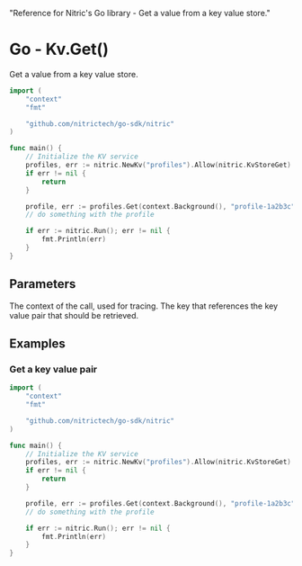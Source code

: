   "Reference for Nitric's Go library - Get a value from a key value store."

# Go - Kv.Get()

Get a value from a key value store.

```go
import (
	"context"
	"fmt"

	"github.com/nitrictech/go-sdk/nitric"
)

func main() {
	// Initialize the KV service
	profiles, err := nitric.NewKv("profiles").Allow(nitric.KvStoreGet)
	if err != nil {
		return
	}

	profile, err := profiles.Get(context.Background(), "profile-1a2b3c")
	// do something with the profile

	if err := nitric.Run(); err != nil {
		fmt.Println(err)
	}
}
```

## Parameters

<Properties>
  <Property name="ctx" required type="context">
    The context of the call, used for tracing.
  </Property>
  <Property name="key" required type="string">
    The key that references the key value pair that should be retrieved.
  </Property>
</Properties>

## Examples

### Get a key value pair

```go
import (
	"context"
	"fmt"

	"github.com/nitrictech/go-sdk/nitric"
)

func main() {
	// Initialize the KV service
	profiles, err := nitric.NewKv("profiles").Allow(nitric.KvStoreGet)
	if err != nil {
		return
	}

	profile, err := profiles.Get(context.Background(), "profile-1a2b3c")
	// do something with the profile

	if err := nitric.Run(); err != nil {
		fmt.Println(err)
	}
}
```
